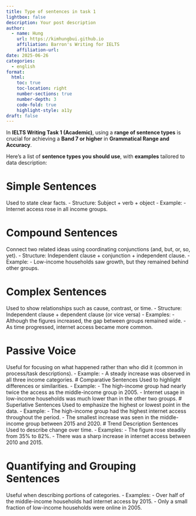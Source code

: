 ```yaml
---
title: Type of sentences in task 1
lightbox: false
description: Your post description
author:
  - name: Hung
    url: https://kimhungbui.github.io
    affiliation: Barron's Writing for IELTS
    affiliation-url: 
date: 2025-06-26
categories:
  - english
format:
  html:
    toc: true
    toc-location: right
    number-sections: true
    number-depth: 3
    code-fold: true
    highlight-style: a11y
draft: false
---
```

In **IELTS Writing Task 1 (Academic)**, using a **range of sentence types** is crucial for achieving a **Band 7 or higher** in **Grammatical Range and Accuracy**.

Here's a list of **sentence types you should use**, with **examples** tailored to data description:

# Simple Sentences
Used to state clear facts.
- Structure: Subject + verb + object
- Example:
	- Internet access rose in all income groups.

# Compound Sentences
Connect two related ideas using coordinating conjunctions (and, but, or, so, yet).
- Structure: Independent clause + conjunction + independent clause.
- Example:
	- Low-income households saw growth, but they remained behind other groups.

# Complex Sentences
Used to show relationships such as cause, contrast, or time.
- Structure: Independent clause + dependent clause (or vice versa)
- Examples:
	- Although the figures increased, the gap between groups remained wide.
	- As time progressed, internet access became more common.

# Passive Voice
Useful for focusing on what happened rather than who did it (common in process/task descriptions).
- Example:
	- A steady increase was observed in all three income categories.
# Comparative Sentences
Used to highlight differences or similarities.
- Example:
	- The high-income group had nearly twice the access as the middle-income group in 2005.
	- Internet usage in low-income households was much lower than in the other two groups.
# Superlative Sentences
Used to emphasize the highest or lowest point in the data.
- Example:
	- The high-income group had the highest internet access throughout the period.
	- The smallest increase was seen in the middle-income group between 2015 and 2020.
# Trend Description Sentences
Used to describe change over time.
- Examples:
	- The figure rose steadily from 35% to 82%.
	- There was a sharp increase in internet access between 2010 and 2015.

# Quantifying and Grouping Sentences
Useful when describing portions of categories.
- Examples:
	- Over half of the middle-income households had internet access by 2015.
	- Only a small fraction of low-income households were online in 2005.